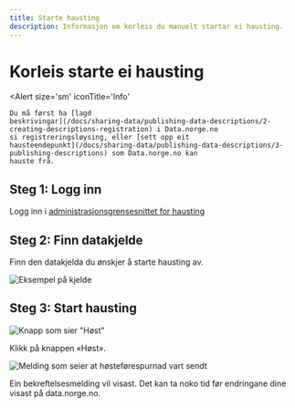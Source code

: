 ```yaml
---
title: Starte hausting
description: Informasjon om korleis du manuelt startar ei hausting.
---
```


# Korleis starte ei hausting

<Alert
    size='sm'
    iconTitle='Info'
>
    Du må først ha [lagd
    beskrivingar](/docs/sharing-data/publishing-data-descriptions/2-creating-descriptions-registration) i Data.norge.no
    si registreringsløysing, eller [sett opp eit
    hausteendepunkt](/docs/sharing-data/publishing-data-descriptions/3-publishing-descriptions) som Data.norge.no kan
    hauste frå.
</Alert>

## Steg 1: Logg inn

Logg inn i [administrasjonsgrensesnittet for hausting](https://admin.fellesdatakatalog.digdir.no/data-sources)

## Steg 2: Finn datakjelde

Finn den datakjelda du ønskjer å starte hausting av.

![Eksempel på kjelde](https://cms.fellesdatakatalog.digdir.no/uploads/data_source_entry_d25303217f.png)

## Steg 3: Start hausting

![Knapp som sier "Høst"](https://cms.fellesdatakatalog.digdir.no/uploads/harvesting_harvest_button_d1e18ff981.png)

Klikk på knappen «Høst».

![Melding som seier at høsteførespurnad vart sendt](https://cms.fellesdatakatalog.digdir.no/uploads/harvesting_harvest_request_sent_8f75b28d4a.png)

Ein bekreftelsesmelding vil visast. Det kan ta noko tid før endringane dine visast på data.norge.no.
